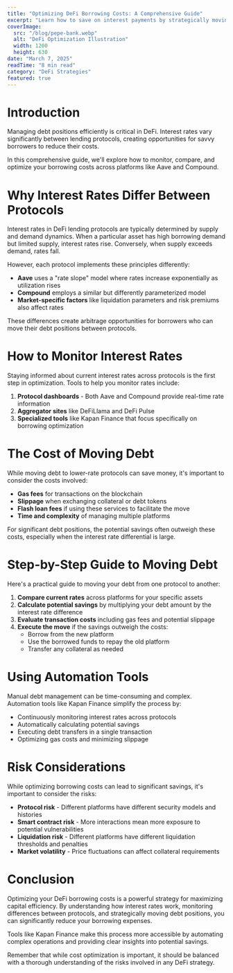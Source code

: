 ```yaml
---
title: "Optimizing DeFi Borrowing Costs: A Comprehensive Guide"
excerpt: "Learn how to save on interest payments by strategically moving your debt between lending protocols like Aave and Compound."
coverImage: 
  src: "/blog/pepe-bank.webp"
  alt: "DeFi Optimization Illustration"
  width: 1200
  height: 630
date: "March 7, 2025"
readTime: "8 min read"
category: "DeFi Strategies"
featured: true
---
```


# Introduction

Managing debt positions efficiently is critical in DeFi. Interest rates vary significantly between lending protocols, creating opportunities for savvy borrowers to reduce their costs.

In this comprehensive guide, we'll explore how to monitor, compare, and optimize your borrowing costs across platforms like Aave and Compound.

# Why Interest Rates Differ Between Protocols

Interest rates in DeFi lending protocols are typically determined by supply and demand dynamics. When a particular asset has high borrowing demand but limited supply, interest rates rise. Conversely, when supply exceeds demand, rates fall.

However, each protocol implements these principles differently:

* **Aave** uses a "rate slope" model where rates increase exponentially as utilization rises
* **Compound** employs a similar but differently parameterized model
* **Market-specific factors** like liquidation parameters and risk premiums also affect rates

These differences create arbitrage opportunities for borrowers who can move their debt positions between protocols.

# How to Monitor Interest Rates

Staying informed about current interest rates across protocols is the first step in optimization. Tools to help you monitor rates include:

1. **Protocol dashboards** - Both Aave and Compound provide real-time rate information
2. **Aggregator sites** like DeFiLlama and DeFi Pulse
3. **Specialized tools** like Kapan Finance that focus specifically on borrowing optimization

# The Cost of Moving Debt

While moving debt to lower-rate protocols can save money, it's important to consider the costs involved:

* **Gas fees** for transactions on the blockchain
* **Slippage** when exchanging collateral or debt tokens
* **Flash loan fees** if using these services to facilitate the move
* **Time and complexity** of managing multiple platforms

For significant debt positions, the potential savings often outweigh these costs, especially when the interest rate differential is large.

# Step-by-Step Guide to Moving Debt

Here's a practical guide to moving your debt from one protocol to another:

1. **Compare current rates** across platforms for your specific assets
2. **Calculate potential savings** by multiplying your debt amount by the interest rate difference
3. **Evaluate transaction costs** including gas fees and potential slippage
4. **Execute the move** if the savings outweigh the costs:
   - Borrow from the new platform
   - Use the borrowed funds to repay the old platform
   - Transfer any collateral as needed

# Using Automation Tools

Manual debt management can be time-consuming and complex. Automation tools like Kapan Finance simplify the process by:

* Continuously monitoring interest rates across protocols
* Automatically calculating potential savings
* Executing debt transfers in a single transaction
* Optimizing gas costs and minimizing slippage

# Risk Considerations

While optimizing borrowing costs can lead to significant savings, it's important to consider the risks:

* **Protocol risk** - Different platforms have different security models and histories
* **Smart contract risk** - More interactions mean more exposure to potential vulnerabilities
* **Liquidation risk** - Different platforms have different liquidation thresholds and penalties
* **Market volatility** - Price fluctuations can affect collateral requirements

# Conclusion

Optimizing your DeFi borrowing costs is a powerful strategy for maximizing capital efficiency. By understanding how interest rates work, monitoring differences between protocols, and strategically moving debt positions, you can significantly reduce your borrowing expenses.

Tools like Kapan Finance make this process more accessible by automating complex operations and providing clear insights into potential savings.

Remember that while cost optimization is important, it should be balanced with a thorough understanding of the risks involved in any DeFi strategy. 